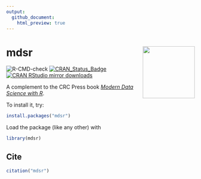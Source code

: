 ```yaml
---
output:
  github_document:
    html_preview: true
---
```


# mdsr <img src='man/figures/logo.png' align="right" height="139" />

![R-CMD-check](https://github.com/mdsr-book/mdsr/workflows/R-CMD-check/badge.svg)
[![CRAN\_Status\_Badge](https://www.r-pkg.org/badges/version/mdsr)](https://cran.r-project.org/package=mdsr) 
[![CRAN RStudio mirror downloads](https://cranlogs.r-pkg.org/badges/mdsr)](https://www.r-pkg.org/pkg/mdsr)

A complement to the CRC Press book [*Modern Data Science with R*](https://mdsr-book.github.io/). 

To install it, try:

```r
install.packages("mdsr")
```

Load the package (like any other) with 

```r
library(mdsr)
```

## Cite

```r
citation("mdsr")
```


